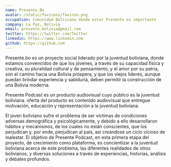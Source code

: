 ```yaml
---
name: Presente.Bo
avatar: /static/favicons/favicon.png
occupation: Comunidad Boliviana donde estar Presente es importante
company: La Paz, Bolivia
email: presente.bolivia@gmail.com
twitter: https://twitter.com/Twitter
linkedin: https://www.linkedin.com
github: https://github.com
---
```


Presente.bo es un proyecto social liderado por la juventud boliviana, donde estamos convencidos de que los jóvenes, a través de su capacidad física y creativa, su pluralidad cultural y de pensamiento, y el amor por su patria, son el camino hacia una Bolivia próspera, y que los viejos lideres, aunque puedan brindar experiencia y sabiduría, deben permitir la construcción de una Bolivia moderna.


Presente Podcast es un producto audiovisual cuyo público es la juventud boliviana. oferta del producto es contenido audiovisual que entregue motivación, educación y representación a la juventud boliviana.

El joven boliviano sufre el problema de ser víctimas de condiciones adversas demográfica y psicológicamente, y debido a ello desarrollaron hábitos y mecanismos, de los cuales no están conscientes, que los perjudican y, por ende, perjudican al país, así creándose un ciclo vicioso de malestar. El objetivo de Presente Podcast, en esta primera etapa del proyecto, de crecimiento como plataforma, es concientizar a la juventud boliviana acerca de este problema, las diferentes realidades de otros bolivianos, y diversas soluciones a través de experiencias, historias, análisis y debates profundos.

